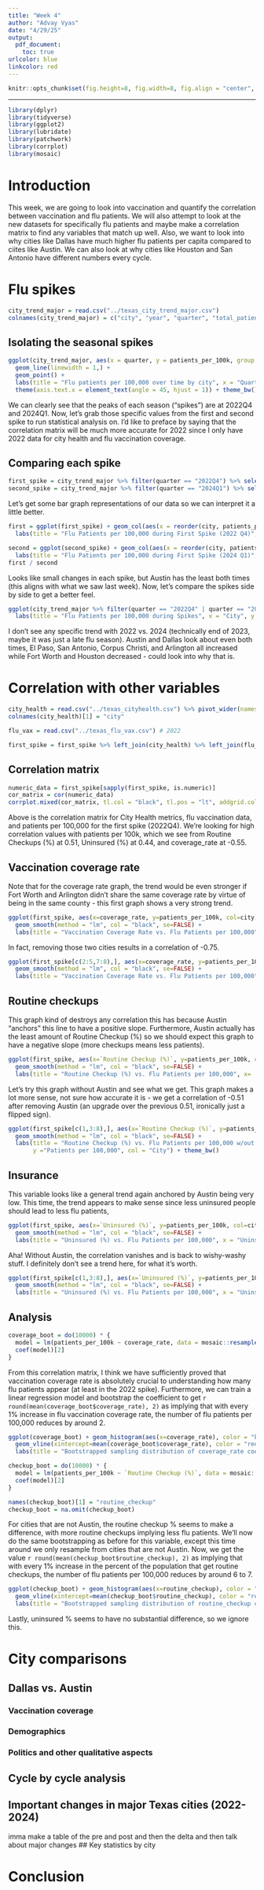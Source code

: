 ```yaml
---
title: "Week 4"
author: "Advay Vyas"
date: "4/29/25"
output:
  pdf_document:
    toc: true
urlcolor: blue
linkcolor: red
---
```


```r
knitr::opts_chunk$set(fig.height=8, fig.width=8, fig.align = "center", warning=FALSE, echo=FALSE, tidy=TRUE, tidy.opts=list(width.cutoff=60))
```

------------------------------------------------------------------------

```r
library(dplyr)
library(tidyverse)
library(ggplot2)
library(lubridate)
library(patchwork)
library(corrplot)
library(mosaic)
```

# Introduction
This week, we are going to look into vaccination and quantify the correlation between vaccination and flu patients. We will also attempt to look at the new datasets for specifically flu patients and maybe make a correlation matrix to find any variables that match up well. Also, we want to look into why cities like Dallas have much higher flu patients per capita compared to ciites like Austin. We can also look at why cities like Houston and San Antonio have different numbers every cycle.

\newpage

# Flu spikes
```r
city_trend_major = read.csv("../texas_city_trend_major.csv") 
colnames(city_trend_major) = c("city", "year", "quarter", "total_patients", "population", "patients_per_100k")
```

## Isolating the seasonal spikes
```r
ggplot(city_trend_major, aes(x = quarter, y = patients_per_100k, group = city, color = city)) +
  geom_line(linewidth = 1,) +
  geom_point() +
  labs(title = "Flu patients per 100,000 over time by city", x = "Quarter", y = "Patients per 100,000", color = "City") +
  theme(axis.text.x = element_text(angle = 45, hjust = 1)) + theme_bw()
```
We can clearly see that the peaks of each season ("spikes") are at 2022Q4 and 2024Q1. Now, let's grab those specific values from the first and second spike to run statistical analysis on. I'd like to preface by saying that the correlation matrix will be much more accurate for 2022 since I only have 2022 data for city health and flu vaccination coverage.

\newpage

## Comparing each spike
```r
first_spike = city_trend_major %>% filter(quarter == "2022Q4") %>% select(city, total_patients, population, patients_per_100k)
second_spike = city_trend_major %>% filter(quarter == "2024Q1") %>% select(city, total_patients, population, patients_per_100k)
```

Let's get some bar graph representations of our data so we can interpret it a little better.
```r
first = ggplot(first_spike) + geom_col(aes(x = reorder(city, patients_per_100k), y = patients_per_100k), fill = "skyblue", col="black") + 
  labs(title = "Flu Patients per 100,000 during First Spike (2022 Q4)", x = "City", y = "Flu Patients per 100,000") + theme_bw()

second = ggplot(second_spike) + geom_col(aes(x = reorder(city, patients_per_100k), y = patients_per_100k), fill = "skyblue", col="black") + 
  labs(title = "Flu Patients per 100,000 during First Spike (2024 Q1)", x = "City", y = "Flu Patients per 100,000") + theme_bw()
first / second
```
Looks like small changes in each spike, but Austin has the least both times (this aligns with what we saw last week). Now, let's compare the spikes side by side to get a better feel.

```r
ggplot(city_trend_major %>% filter(quarter == "2022Q4" | quarter == "2024Q1")) + geom_col(aes(x = reorder(city, patients_per_100k), y = patients_per_100k, fill = quarter), position = position_dodge2(preserve = "single"), col="black") + 
  labs(title = "Flu Patients per 100,000 during Spikes", x = "City", y = "Flu Patients per 100,000", fill = "Quarter") + theme_bw()
```
I don't see any specific trend with 2022 vs. 2024 (technically end of 2023, maybe it was just a late flu season). Austin and Dallas look about even both times, El Paso, San Antonio, Corpus Christi, and Arlington all increased while Fort Worth and Houston decreased - could look into why that is.

# Correlation with other variables
```r
city_health = read.csv("../texas_cityhealth.csv") %>% pivot_wider(names_from = Metric, values_from = Value) # 2022
colnames(city_health)[1] = "city"

flu_vax = read.csv("../texas_flu_vax.csv") # 2022

first_spike = first_spike %>% left_join(city_health) %>% left_join(flu_vax[,2:3])
```

## Correlation matrix
```r
numeric_data = first_spike[sapply(first_spike, is.numeric)]
cor_matrix = cor(numeric_data)
corrplot.mixed(cor_matrix, tl.col = "black", tl.pos = "lt", addgrid.col = TRUE, upper="color", lower="number", diag="l")
```
Above is the correlation matrix for City Health metrics, flu vaccination data, and patients per 100,000 for the first spike (2022Q4). We're looking for high correlation values with patients per 100k, which we see from Routine Checkups (%) at 0.51, Uninsured (%) at 0.44, and coverage_rate at -0.55.

\newpage

## Vaccination coverage rate
Note that for the coverage rate graph, the trend would be even stronger if Fort Worth and Arlington didn't share the same coverage rate by virtue of being in the same county - this first graph shows a very strong trend. 
```r
ggplot(first_spike, aes(x=coverage_rate, y=patients_per_100k, col=city)) + geom_point(size=2) + 
  geom_smooth(method = "lm", col = "black", se=FALSE) + 
  labs(title = "Vaccination Coverage Rate vs. Flu Patients per 100,000", x="Coverage Rate", y="Patients per 100,000", col = "City") + theme_bw()
```
In fact, removing those two cities results in a correlation of -0.75.
```r
ggplot(first_spike[c(2:5,7:8),], aes(x=coverage_rate, y=patients_per_100k, col=city)) + geom_point(size=2) + 
  geom_smooth(method = "lm", col = "black", se=FALSE) + 
  labs(title = "Vaccination Coverage Rate vs. Flu Patients per 100,000", x="Coverage Rate", y="Patients per 100,000", col = "City") + theme_bw()
```
\newpage

## Routine checkups
This graph kind of destroys any correlation this has because Austin "anchors" this line to have a positive slope. Furthermore, Austin actually has the least amount of Routine Checkup (%) so we should expect this graph to have a negative slope (more checkups means less patients). 
```r
ggplot(first_spike, aes(x=`Routine Checkup (%)`, y=patients_per_100k, col=city)) + geom_point(size=2) + 
  geom_smooth(method = "lm", col = "black", se=FALSE) +
  labs(title = "Routine Checkup (%) vs. Flu Patients per 100,000", x=  "Routine Checkup (%)", y ="Patients per 100,000", col = "City") + theme_bw()
```
Let's try this graph without Austin and see what we get. This graph makes a lot more sense, not sure how accurate it is - we get a correlation of -0.51 after removing Austin (an upgrade over the previous 0.51, ironically just a flipped sign).
```r
ggplot(first_spike[c(1,3:8),], aes(x=`Routine Checkup (%)`, y=patients_per_100k, col=city)) + geom_point(size=2) + 
  geom_smooth(method = "lm", col = "black", se=FALSE) +
  labs(title = "Routine Checkup (%) vs. Flu Patients per 100,000 w/out Austin", x=  "Routine Checkup (%)", 
       y ="Patients per 100,000", col = "City") + theme_bw()
```
\newpage

## Insurance
This variable looks like a general trend again anchored by Austin being very low. This time, the trend appears to make sense since less uninsured people should lead to less flu patients,
```r
ggplot(first_spike, aes(x=`Uninsured (%)`, y=patients_per_100k, col=city)) + geom_point(size=2) + 
  geom_smooth(method = "lm", col = "black", se=FALSE) +
  labs(title = "Uninsured (%) vs. Flu Patients per 100,000", x = "Uninsured (%)", y = "Patients per 100,000", col = "City") + theme_bw()
```
Aha! Without Austin, the correlation vanishes and is back to wishy-washy stuff. I definitely don't see a trend here, for what it's worth.
```r
ggplot(first_spike[c(1,3:8),], aes(x=`Uninsured (%)`, y=patients_per_100k, col=city)) + geom_point(size=2) + 
  geom_smooth(method = "lm", col = "black", se=FALSE) +
  labs(title = "Uninsured (%) vs. Flu Patients per 100,000", x = "Uninsured (%)", y = "Patients per 100,000", col = "City") + theme_bw()
```
\newpage
## Analysis
```r
coverage_boot = do(10000) * {
  model = lm(patients_per_100k ~ coverage_rate, data = mosaic::resample(first_spike))
  coef(model)[2]
}
```

From this correlation matrix, I think we have sufficiently proved that vaccination coverage rate is absolutely crucial to understanding how many flu patients appear (at least in the 2022 spike). Furthermore, we can train a linear regression model and bootstrap the coefficient to get `r round(mean(coverage_boot$coverage_rate), 2)` as implying that with every 1% increase in flu vaccination coverage rate, the number of flu patients per 100,000 reduces by around 2.

```r
ggplot(coverage_boot) + geom_histogram(aes(x=coverage_rate), color = "black", fill = "skyblue", bins=50) + 
  geom_vline(xintercept=mean(coverage_boot$coverage_rate), color = "red") + 
  labs(title = "Bootstrapped sampling distribution of coverage_rate coefficient", x = "coverage_rate", y = "Frequency") + theme_bw()
```

```r
checkup_boot = do(10000) * {
  model = lm(patients_per_100k ~ `Routine Checkup (%)`, data = mosaic::resample(first_spike[c(1,3:8),]))
  coef(model)[2]
}

names(checkup_boot)[1] = "routine_checkup"
checkup_boot = na.omit(checkup_boot)
```

For cities that are not Austin, the routine checkup % seems to make a difference, with more routine checkups implying less flu patients. We'll now do the same bootstrapping as before for this variable, except this time around we only resample from cities that are not Austin. Now, we get the value `r round(mean(checkup_boot$routine_checkup), 2)` as implying that with every 1% increase in the percent of the population that get routine checkups, the number of flu patients per 100,000 reduces by around 6 to 7.

```r
ggplot(checkup_boot) + geom_histogram(aes(x=routine_checkup), color = "black", fill = "skyblue", bins=50) + 
  geom_vline(xintercept=mean(checkup_boot$routine_checkup), color = "red") + 
  labs(title = "Bootstrapped sampling distribution of routine_checkup coefficient", x = "routine_checkup", y = "Frequency") + theme_bw()
```

Lastly, uninsured % seems to have no substantial difference, so we ignore this.

# City comparisons
## Dallas vs. Austin
### Vaccination coverage
### Demographics
### Politics and other qualitative aspects

## Cycle by cycle analysis
## Important changes in major Texas cities (2022-2024)
imma make a table of the pre and post and then the delta and then talk about major changes
## Key statistics by city

# Conclusion